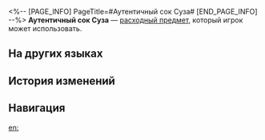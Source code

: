 <%-- [PAGE_INFO]
PageTitle=#Аутентичный сок Суза#
[END_PAGE_INFO] --%>
{{Расходный предмет Инфобокс
|id          = 408422
|Изображения = Предмет Аутентичный сок Суза.png
|Тип         = Расходные предметы силы атаки
|Редкость    = 2
|Эффект      = Повышает силу атаки всех союзников на 35% и понижает защиту на 8% в следующем бою.
|Описание    = Плохой напиток с сиропом. Говорят, что это и есть настоящий оригинальный рецепт «Услады».<br />Грязная вода, тошнотворно сладкий сироп и плохой вкус привели к тому, что этот напиток был отправлен на самые дальние полки магазинов Мира грёз. Но во времена до грёз этот напиток был сродни родниковой воде, смывающей слёзы и кровь, сродни вину, смягчающему горечь прожитых лет.
|Рецепт      = 
|Источник1   = [[Закусочная Джесси]]
|Источник2   = 
|Источник3   = 
}}
{{Описание|''«Ароматизаторы скрывали странный запах, красители скрывали низкое качество, пузырьки скрывали лишнюю плотность... Но правду, таящуюся в бутылке, невозможно скрыть».''}}
'''Аутентичный сок Суза''' — [[расходный предмет]], который игрок может использовать.

==На других языках==
{{На других языках
|en   = Authentic Sousa Juice
|zhs  = 正宗苏萨水
|zht  = 正宗蘇薩水
|ja   = 本家スーサ水
|ko   = 정통 소사수
|es   = Jugo de Sousa auténtico
|fr   = Jus de Sousa authentique
|ru   = Аутентичный сок Суза
|th   = Authentic Sousa Juice
|vi   = Nước Sousa Chính Gốc
|de   = Originaler Sousa-Saft
|id   = Authentic Sousa Juice
|pt   = Sucão do Sousa Autêntico
}}

==История изменений==
{{История изменений|3.5}}

==Навигация==
{{Расходные предметы Навбокс}}

[[en:]]